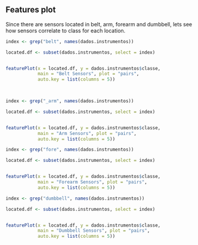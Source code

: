
## Features plot

Since there are sensors located in belt, arm, forearm and dumbbell, lets see how sensors correlate to class for each location.

```r

index <- grep("belt", names(dados.instrumentos))

located.df <- subset(dados.instrumentos, select = index)


featurePlot(x = located.df, y = dados.instrumentos$classe, 
            main = "Belt Sensors", plot = "pairs",
            auto.key = list(columns = 5))

            
```
```r

index <- grep("_arm", names(dados.instrumentos))

located.df <- subset(dados.instrumentos, select = index)


featurePlot(x = located.df, y = dados.instrumentos$classe, 
            main = "Arm Sensors", plot = "pairs",
            auto.key = list(columns = 5))

```

```r

index <- grep("fore", names(dados.instrumentos))

located.df <- subset(dados.instrumentos, select = index)


featurePlot(x = located.df, y = dados.instrumentos$classe, 
            main = "Forearm Sensors", plot = "pairs",
            auto.key = list(columns = 5))


```

```r

index <- grep("dumbbell", names(dados.instrumentos))

located.df <- subset(dados.instrumentos, select = index)


featurePlot(x = located.df, y = dados.instrumentos$classe, 
            main = "Dumbbell Sensors", plot = "pairs",
            auto.key = list(columns = 5))

```
